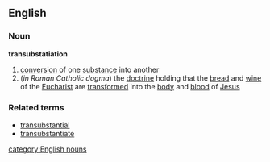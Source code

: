 ==English==
===Noun===
'''transubstatiation'''
# [[conversion]] of one [[substance]] into another
#(''in Roman Catholic dogma'') the [[doctrine]] holding that the [[bread]] and [[wine]] of the [[Eucharist]] are [[transform]]ed into the [[body]] and [[blood]] of [[Jesus]]
===Related terms===
*[[transubstantial]]
*[[transubstantiate]]
[[category:English nouns]]